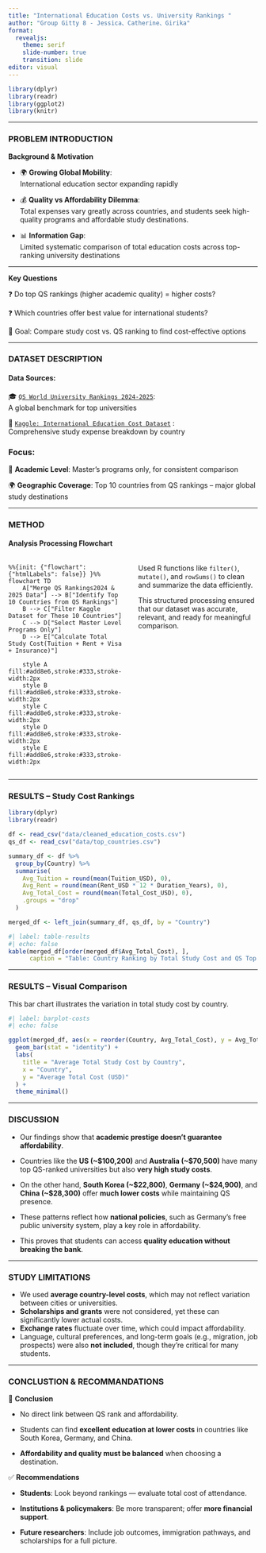 ```yaml
---
title: "International Education Costs vs. University Rankings "
author: "Group Gitty 8 - Jessica、Catherine、Girika"
format: 
  revealjs:
    theme: serif
    slide-number: true
    transition: slide
editor: visual
---
```


```r
library(dplyr)
library(readr)
library(ggplot2)
library(knitr)
```

------------------------------------------------------------------------

### PROBLEM INTRODUCTION

**Background & Motivation**

-   🌍 **Growing Global Mobility**:\
    International education sector expanding rapidly

-   💰 **Quality vs Affordability Dilemma**:\
    Total expenses vary greatly across countries, and students seek high-quality programs and affordable study destinations.

-   📊 **Information Gap**:\
    Limited systematic comparison of total education costs across top-ranking university destinations

------------------------------------------------------------------------

**Key Questions**

❓ Do top QS rankings (higher academic quality) = higher costs?

❓ Which countries offer best value for international students?

🎯 Goal: Compare study cost vs. QS ranking to find cost-effective options

------------------------------------------------------------------------

### DATASET DESCRIPTION

#### Data Sources:

🎓 [`QS World University Rankings 2024-2025`](https://www.kaggle.com/datasets/darrylljk/worlds-best-universities-qs-rankings-2025):\
A global benchmark for top universities

💸 [`Kaggle: International Education Cost Dataset`](https://www.kaggle.com/datasets/adilshamim8/cost-of-international-education) :\
Comprehensive study expense breakdown by country

### Focus:

🎯 **Academic Level**: Master’s programs only, for consistent comparison

🌍 **Geographic Coverage**: Top 10 countries from QS rankings – major global study destinations

------------------------------------------------------------------------

### METHOD

#### Analysis Processing Flowchart

::::: columns
::: {.column width="50%"}
```mermaid
%%{init: {"flowchart": {"htmlLabels": false}} }%%
flowchart TD
    A["Merge QS Rankings2024 & 2025 Data"] --> B["Identify Top 10 Countries from QS Rankings"]
    B --> C["Filter Kaggle Dataset for These 10 Countries"]
    C --> D["Select Master Level Programs Only"]
    D --> E["Calculate Total Study Cost(Tuition + Rent + Visa + Insurance)"]
    
    style A fill:#add8e6,stroke:#333,stroke-width:2px
    style B fill:#add8e6,stroke:#333,stroke-width:2px
    style C fill:#add8e6,stroke:#333,stroke-width:2px
    style D fill:#add8e6,stroke:#333,stroke-width:2px
    style E fill:#add8e6,stroke:#333,stroke-width:2px
```
:::

::: {.column width="50%"}
Used R functions like `filter()`, `mutate()`, and `rowSums()` to clean and summarize the data efficiently.

This structured processing ensured that our dataset was accurate, relevant, and ready for meaningful comparison.
:::
:::::

------------------------------------------------------------------------

### RESULTS – Study Cost Rankings

```r
library(dplyr)
library(readr)

df <- read_csv("data/cleaned_education_costs.csv")
qs_df <- read_csv("data/top_countries.csv")

summary_df <- df %>%
  group_by(Country) %>%
  summarise(
    Avg_Tuition = round(mean(Tuition_USD), 0),
    Avg_Rent = round(mean(Rent_USD * 12 * Duration_Years), 0),
    Avg_Total_Cost = round(mean(Total_Cost_USD), 0),
    .groups = "drop"
  )

merged_df <- left_join(summary_df, qs_df, by = "Country")
```

```r
#| label: table-results
#| echo: false
kable(merged_df[order(merged_df$Avg_Total_Cost), ],
      caption = "Table: Country Ranking by Total Study Cost and QS Top 100 Count")
```

------------------------------------------------------------------------

### RESULTS – Visual Comparison

This bar chart illustrates the variation in total study cost by country.

```r
#| label: barplot-costs
#| echo: false

ggplot(merged_df, aes(x = reorder(Country, Avg_Total_Cost), y = Avg_Total_Cost)) +
  geom_bar(stat = "identity") +
  labs(
    title = "Average Total Study Cost by Country",
    x = "Country",
    y = "Average Total Cost (USD)"
  ) +
  theme_minimal()
```

------------------------------------------------------------------------

### DISCUSSION

-   Our findings show that **academic prestige doesn’t guarantee affordability**.

-   Countries like the **US (\~\$100,200)** and **Australia (\~\$70,500)** have many top QS-ranked universities but also **very high study costs**.

-   On the other hand, **South Korea (\~\$22,800)**, **Germany (\~\$24,900)**, and **China (\~\$28,300)** offer **much lower costs** while maintaining QS presence.

-   These patterns reflect how **national policies**, such as Germany’s free public university system, play a key role in affordability.

-   This proves that students can access **quality education without breaking the bank**.

------------------------------------------------------------------------

### STUDY LIMITATIONS

-   We used **average country-level costs**, which may not reflect variation between cities or universities.
-   **Scholarships and grants** were not considered, yet these can significantly lower actual costs.
-   **Exchange rates** fluctuate over time, which could impact affordability.
-   Language, cultural preferences, and long-term goals (e.g., migration, job prospects) were also **not included**, though they’re critical for many students.

------------------------------------------------------------------------

### CONCLUSTION & RECOMMANDATIONS

🧠 **Conclusion**

-   No direct link between QS rank and affordability.

-   Students can find **excellent education at lower costs** in countries like South Korea, Germany, and China.

-   **Affordability and quality must be balanced** when choosing a destination.

✅ **Recommendations**

-   **Students**: Look beyond rankings — evaluate total cost of attendance.

-   **Institutions & policymakers**: Be more transparent; offer **more financial support**.

-   **Future researchers**: Include job outcomes, immigration pathways, and scholarships for a full picture.
